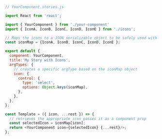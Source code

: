 ```js
// YourComponent.stories.js

import React from 'react';

import { YourComponent } from './your-component'
import { IconA, IconB, IconC, IconD, IconE } from './icons';

// Maps the icons to a JSON serializable object to be safely used with the argTypes
const iconMap = {IconA, IconB, IconC, IconD, IconE };

export default {
  component: YourComponent,
  title:'My Story with Icons',
  argTypes: {
    // creates a specific argType based on the iconMap object
    icon: {
      control: {
        type: 'select',
        options: Object.keys(iconMap),
      },
    },
  },
};

const Template = ({ icon, ...rest }) => {
  // retrieves the appropriate icon passes it as a component prop
  const selectedIcon = iconMap[icon];
  return <YourComponent icon={selectedIcon} {...rest}/>;
};
```